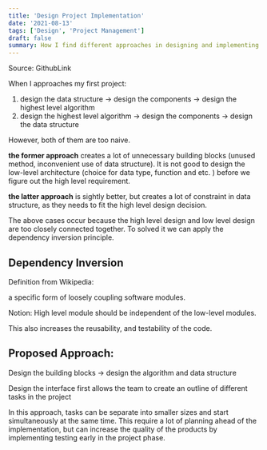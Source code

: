 ```yaml
---
title: 'Design Project Implementation'
date: '2021-08-13'
tags: ['Design', 'Project Management']
draft: false
summary: How I find different approaches in designing and implementing a scheduling application
---
```


Source: GithubLink

When I approaches my first project:

1. design the data structure → design the components → design the highest level algorithm
2. design the highest level algorithm → design the components → design the data structure

However, both of them are too naive.

**the former approach** creates a lot of unnecessary building blocks (unused method, inconvenient use of data structure). It is not good to design the low-level architecture (choice for data type, function and etc. ) before we figure out the high level requirement.

**the latter approach** is sightly better, but creates a lot of constraint in data structure, as they needs to fit the high level design decision.

The above cases occur because the high level design and low level design are too closely connected together. To solved it we can apply the dependency inversion principle.

## Dependency Inversion

Definition from Wikipedia:

a specific form of loosely coupling software modules.

Notion: High level module should be independent of the low-level modules.

This also increases the reusability, and testability of the code.

## Proposed Approach:

Design the building blocks → design the algorithm and data structure

Design the interface first allows the team to create an outline of different tasks in the project

In this approach, tasks can be separate into smaller sizes and start simultaneously at the same time. This require a lot of planning ahead of the implementation, but can increase the quality of the products by implementing testing early in the project phase.
